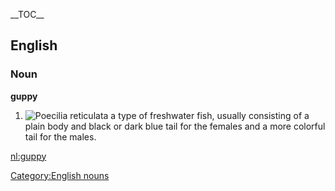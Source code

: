 {{wikipedia}}__TOC__
==English==
=== Noun ===
[[Category:English nouns]]
'''guppy'''
# [[Image:guppy-male.jpg|thumb|right|''Poecilia reticulata'']] a type of freshwater fish, usually consisting of a plain body and black or dark blue tail for the females and a more colorful tail for the males.

[[nl:guppy]]